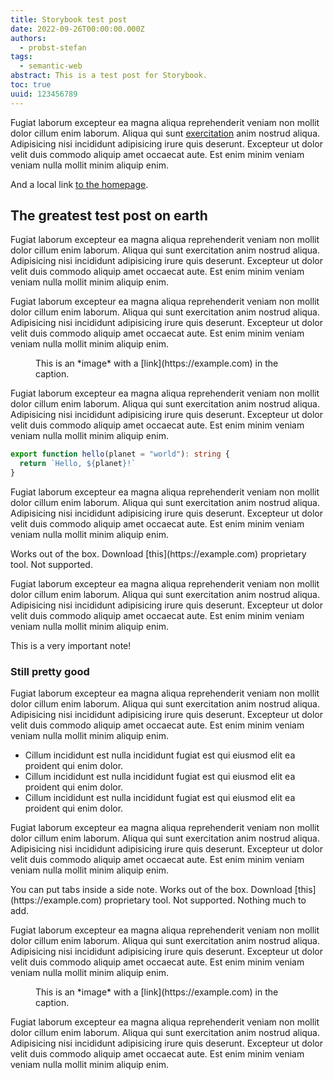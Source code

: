 ```yaml
---
title: Storybook test post
date: 2022-09-26T00:00:00.000Z
authors:
  - probst-stefan
tags:
  - semantic-web
abstract: This is a test post for Storybook.
toc: true
uuid: 123456789
---
```


Fugiat laborum excepteur ea magna aliqua reprehenderit veniam non mollit dolor cillum enim laborum.
Aliqua qui sunt [exercitation](https://example.com) anim nostrud aliqua. Adipisicing nisi incididunt adipisicing irure quis
deserunt. Excepteur ut dolor velit duis commodo aliquip amet occaecat aute. Est enim minim veniam
veniam nulla mollit minim aliquip enim.

And a local link [to the homepage](/).

## The greatest test post on earth

Fugiat laborum excepteur ea magna aliqua reprehenderit veniam non mollit dolor cillum enim laborum.
Aliqua qui sunt exercitation anim nostrud aliqua. Adipisicing nisi incididunt adipisicing irure quis
deserunt. Excepteur ut dolor velit duis commodo aliquip amet occaecat aute. Est enim minim veniam
veniam nulla mollit minim aliquip enim.

Fugiat laborum excepteur ea magna aliqua reprehenderit veniam non mollit dolor cillum enim laborum.
Aliqua qui sunt exercitation anim nostrud aliqua. Adipisicing nisi incididunt adipisicing irure quis
deserunt. Excepteur ut dolor velit duis commodo aliquip amet occaecat aute. Est enim minim veniam
veniam nulla mollit minim aliquip enim.

<Figure alt="Placeholder image" src="https://via.placeholder.com/400/400">
  This is an *image* with a [link](https://example.com) in the caption.
</Figure>

Fugiat laborum excepteur ea magna aliqua reprehenderit veniam non mollit dolor cillum enim laborum.
Aliqua qui sunt exercitation anim nostrud aliqua. Adipisicing nisi incididunt adipisicing irure quis
deserunt. Excepteur ut dolor velit duis commodo aliquip amet occaecat aute. Est enim minim veniam
veniam nulla mollit minim aliquip enim.

```ts
export function hello(planet = "world"): string {
  return `Hello, ${planet}!`
}
```

Fugiat laborum excepteur ea magna aliqua reprehenderit veniam non mollit dolor cillum enim laborum.
Aliqua qui sunt exercitation anim nostrud aliqua. Adipisicing nisi incididunt adipisicing irure quis
deserunt. Excepteur ut dolor velit duis commodo aliquip amet occaecat aute. Est enim minim veniam
veniam nulla mollit minim aliquip enim.

<Tabs>
  <Tabs.Tab title="Linux">
    Works out of the box.
  </Tabs.Tab>
  <Tabs.Tab title="Windows">
    Download [this](https://example.com) proprietary tool.
  </Tabs.Tab>
  <Tabs.Tab title="Mac">
    Not supported.
  </Tabs.Tab>
</Tabs>

Fugiat laborum excepteur ea magna aliqua reprehenderit veniam non mollit dolor cillum enim laborum.
Aliqua qui sunt exercitation anim nostrud aliqua. Adipisicing nisi incididunt adipisicing irure quis
deserunt. Excepteur ut dolor velit duis commodo aliquip amet occaecat aute. Est enim minim veniam
veniam nulla mollit minim aliquip enim.

<SideNote type="tip">
  This is a very important note!
</SideNote>

### Still pretty good

Fugiat laborum excepteur ea magna aliqua reprehenderit veniam non mollit dolor cillum enim laborum.
Aliqua qui sunt exercitation anim nostrud aliqua. Adipisicing nisi incididunt adipisicing irure quis
deserunt. Excepteur ut dolor velit duis commodo aliquip amet occaecat aute. Est enim minim veniam
veniam nulla mollit minim aliquip enim.

- Cillum incididunt est nulla incididunt fugiat est qui eiusmod elit ea proident qui enim dolor.
- Cillum incididunt est nulla incididunt fugiat est qui eiusmod elit ea proident qui enim dolor.
- Cillum incididunt est nulla incididunt fugiat est qui eiusmod elit ea proident qui enim dolor.

Fugiat laborum excepteur ea magna aliqua reprehenderit veniam non mollit dolor cillum enim laborum.
Aliqua qui sunt exercitation anim nostrud aliqua. Adipisicing nisi incididunt adipisicing irure quis
deserunt. Excepteur ut dolor velit duis commodo aliquip amet occaecat aute. Est enim minim veniam
veniam nulla mollit minim aliquip enim.

<SideNote type="info">
  You can put tabs inside a side note.

  <Tabs>
    <Tabs.Tab title="Linux">
      Works out of the box.
    </Tabs.Tab>
    <Tabs.Tab title="Windows">
      Download [this](https://example.com) proprietary tool.
    </Tabs.Tab>
    <Tabs.Tab title="Mac">
      Not supported.
    </Tabs.Tab>
  </Tabs>

  <Disclosure title="And you can use a disclosure to hide additional info.">
    Nothing much to add.
  </Disclosure>
</SideNote>

Fugiat laborum excepteur ea magna aliqua reprehenderit veniam non mollit dolor cillum enim laborum.
Aliqua qui sunt exercitation anim nostrud aliqua. Adipisicing nisi incididunt adipisicing irure quis
deserunt. Excepteur ut dolor velit duis commodo aliquip amet occaecat aute. Est enim minim veniam
veniam nulla mollit minim aliquip enim.

<Figure alt="Placeholder image" src="https://via.placeholder.com/1200/1200">
  This is an *image* with a [link](https://example.com) in the caption.
</Figure>

Fugiat laborum excepteur ea magna aliqua reprehenderit veniam non mollit dolor cillum enim laborum.
Aliqua qui sunt exercitation anim nostrud aliqua. Adipisicing nisi incididunt adipisicing irure quis
deserunt. Excepteur ut dolor velit duis commodo aliquip amet occaecat aute. Est enim minim veniam
veniam nulla mollit minim aliquip enim.

